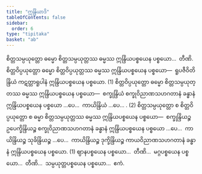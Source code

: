 ```yaml
---
title: "ဣန္ဒြိယာဒိ"
tableOfContents: false
sidebar:
  order: 6
type: "tipitaka"
basket: "ab"
---
```



<DynamicBreadcrumb />

<Division number="174">

<Paragraph number="2736">
စိတ္တသမ္ပယုတ္တော ဓမ္မော စိတ္တသမ္ပယုတ္တဿ ဓမ္မဿ ဣန္ဒြိယပစ္စယေန ပစ္စယော…  တီဏိ.
</Paragraph>

<Paragraph number="2737">
စိတ္တဝိပ္ပယုတ္တော ဓမ္မော စိတ္တဝိပ္ပယုတ္တဿ ဓမ္မဿ ဣန္ဒြိယပစ္စယေန ပစ္စယော—  ရူပဇီဝိတိန္ဒြိယံ ကဋတ္တာရူပါနံ ဣန္ဒြိယပစ္စယေန ပစ္စယော. (1)
</Paragraph>

<Paragraph number="2738">
စိတ္တဝိပ္ပယုတ္တော ဓမ္မော စိတ္တသမ္ပယုတ္တဿ ဓမ္မဿ ဣန္ဒြိယပစ္စယေန ပစ္စယော—  စက္ခုန္ဒြိယံ စက္ခုဝိညာဏသဟဂတာနံ ခန္ဓာနံ ဣန္ဒြိယပစ္စယေန ပစ္စယော …ပေ…  ကာယိန္ဒြိယံ …ပေ… . (2)
</Paragraph>

<Paragraph number="2739">
စိတ္တသမ္ပယုတ္တော စ စိတ္တဝိပ္ပယုတ္တော စ ဓမ္မာ စိတ္တသမ္ပယုတ္တဿ ဓမ္မဿ ဣန္ဒြိယပစ္စယေန ပစ္စယော—  စက္ခုန္ဒြိယဉ္စ ဥပေက္ခိန္ဒြိယဉ္စ စက္ခုဝိညာဏသဟဂတာနံ ခန္ဓာနံ ဣန္ဒြိယပစ္စယေန ပစ္စယော …ပေ…  ကာယိန္ဒြိယဉ္စ သုခိန္ဒြိယဉ္စ …ပေ…  ကာယိန္ဒြိယဉ္စ ဒုက္ခိန္ဒြိယဉ္စ ကာယဝိညာဏသဟဂတာနံ ခန္ဓာနံ ဣန္ဒြိယပစ္စယေန ပစ္စယော. (1)
</Paragraph>

<Paragraph number="2740">
ဈာနပစ္စယေန ပစ္စယော…  တီဏိ…  မဂ္ဂပစ္စယေန ပစ္စယော…  တီဏိ…  သမ္ပယုတ္တပစ္စယေန ပစ္စယော…  ဧကံ.
</Paragraph>
</Division>